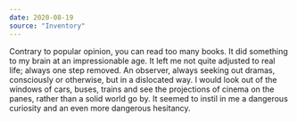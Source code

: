 ```yaml
---
date: 2020-08-19
source: "Inventory"
---
```


Contrary to popular opinion, you can read too many books. It did something to my brain at an impressionable age. It left me not quite adjusted to real life; always one step removed. An observer, always seeking out dramas, consciously or otherwise, but in a dislocated way. I would look out of the windows of cars, buses, trains and see the projections of cinema on the panes, rather than a solid world go by. It seemed to instil in me a dangerous curiosity and an even more dangerous hesitancy.

